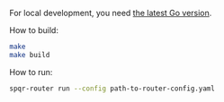 For local development, you need [the latest Go version](https://go.dev/dl/).

How to build:

```bash
make
make build
```

How to run:

```bash
spqr-router run --config path-to-router-config.yaml
```